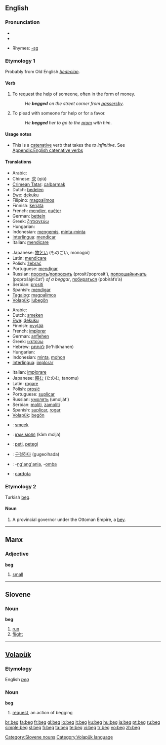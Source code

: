 {{wikipedia}}
==English==

===Pronunciation===
* {{IPA|/bɛg/}}
* {{audio|en-us-beg.ogg|Audio (US)}}

* Rhymes: [[Rhymes:English:-ɛɡ|-ɛɡ]]

===Etymology 1===
Probably from Old English ''[[bedecian]]''.

====Verb====
{{en-verb|beg|g|ed}}

# To request the help of someone, often in the form of money.
#: ''He '''begged''' on the street corner from [[passersby]]''.
# To plead with someone for help or for a favor.
#: ''He '''begged''' her to go to the [[prom]] with him''.

====Usage notes====
* This is a [[catenative]] verb that takes the ''to infinitive''. See [[Appendix:English catenative verbs]]

====Translations====
{{trans-top|to request the help of someone, ask for money}}
* Arabic: {{Arab|[[يستجدي]]}}
* Chinese: [[求]] (qiú)
* [[Crimean Tatar]]: [[calbarmak]]
* Dutch: [[bedelen]]
* [[Ewe]]: [[ɖekuku]]
* Filipino: [[magpalimos]]
* Finnish: [[kerjätä]]
* French: [[mendier]], [[quêter]]
* German: [[betteln]]
* Greek: [[ζητιανεύω]]
* Hungarian: {{t|hu|koldul}}
* Indonesian: [[mengemis]], [[minta-minta]]
* [[Interlingua]]: [[mendicar]]
* Italian: [[mendicare]]
{{trans-mid}}
* Japanese: [[物乞い]] (ものごい, monogoi)
* Latin: [[mendicare]]
* Polish: [[żebrać]]
* Portuguese: [[mendigar]]
* Russian: [[просить]]/[[попросить]] (prosít’/poprosít’), [[попрошайничать]] (poprošájničat’) ''of a beggar'', [[побираться]] (pobirát’s’a)
* Serbian: [[prositi]]
* Spanish: [[mendigar]]
* [[Tagalog]]: [[magpalimos]]
* [[Volapük]]: [[lubegön]]
{{trans-bottom}}

{{trans-top|to supplicate, to plead with someone for help}}
* Arabic: {{Arab|[[يتوسل]]}}
* Dutch: [[smeken]]
* [[Ewe]]: [[ɖekuku]]
* Finnish: [[pyytää]]
* French: [[implorer]]
* German: [[anflehen]]
* Greek: [[ικετεύω]]
* Hebrew: [[להתחנן]] (le'hitkhanen)
* Hungarian: {{t|hu|könyörög}}
* Indonesian: [[minta]], [[mohon]]
* [[Interlingua]]: [[implorar]]
{{trans-mid}}
* Italian: [[implorare]]
* Japanese: [[頼む]] (たのむ, tanomu)
* Latin: [[rogare]]
* Polish: [[prosić]]
* Portuguese: [[suplicar]]
* Russian: [[умолять]] (umolját’)
* Serbian: [[moliti]], [[zamoliti]]
* Spanish: [[suplicar]], [[rogar]]
* [[Volapük]]: [[begön]]
{{trans-bottom}}

{{checktrans-top}}
* {{ttbc|Afrikaans}}: [[smeek]]
* {{ttbc|Bulgarian}}: [[към моля]] (kâm molja)
* {{ttbc|Esperanto}}: [[peti]], [[petegi]]
* {{ttbc|Korean}}: [[구걸하다]] (gugeolhada)
* {{ttbc|Swahili}}: -[[ng'ang'ania]], -[[omba]]
* {{ttbc|Welsh}}: [[cardota]]
{{checktrans-bottom}}

===Etymology 2===
Turkish [[beg#Turkish|beg]].

====Noun====
{{en-noun}}

# A provincial governor under the Ottoman Empire, a [[bey]].

----

==Manx==

===Adjective===
'''beg'''

# [[small]]

----

==Slovene==

===Noun===
'''beg''' {{m}}

# [[run]]
# [[flight]]

[[Category:Slovene nouns]]

----

==[[Volapük]]==

===Etymology===
English ''[[beg]]''

===Noun===
'''beg'''

# [[request]], an action of begging

[[Category:Volapük language]]

[[br:beg]]
[[fa:beg]]
[[fr:beg]]
[[gl:beg]]
[[io:beg]]
[[it:beg]]
[[ku:beg]]
[[hu:beg]]
[[ja:beg]]
[[pt:beg]]
[[ru:beg]]
[[simple:beg]]
[[sl:beg]]
[[fi:beg]]
[[ta:beg]]
[[te:beg]]
[[vi:beg]]
[[tr:beg]]
[[vo:beg]]
[[zh:beg]]